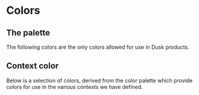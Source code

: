 

<Meta title="Documentation/Colors" />

# Colors

## The palette

The following colors are the only colors allowed for use in Dusk products.

<ColorPalette>
  <ColorItem title="Violet" subtitle="$violet" colors={[colors.violet]} />
  <ColorItem title="Violet Variant" subtitle="$violet-variant" colors={[colors.violetVariant]} />
  <ColorItem title="Indigo" subtitle="$indigo" colors={[colors.indigo]} />
  <ColorItem title="Indigo Variant" subtitle="$indigo-variant" colors={[colors.indigoVariant]} />
  <ColorItem title="Red" subtitle="$red" colors={[colors.red]} />
  <ColorItem title="Red Variant" subtitle="$red-variant" colors={[colors.redVariant]} />
  <ColorItem title="Pink" subtitle="$pink" colors={[colors.pink]} />
  <ColorItem title="Orange" subtitle="$orange" colors={[colors.orange]} />
  <ColorItem title="Orange Variant" subtitle="$orange-variant" colors={[colors.orangeVariant]} />
  <ColorItem title="Yellow" subtitle="$yellow" colors={[colors.yellow]} />
  <ColorItem title="Yellow Variant" subtitle="$yellow-variant" colors={[colors.yellowVariant]} />
  <ColorItem title="Green" subtitle="$green" colors={[colors.green]} />
  <ColorItem title="Green Variant" subtitle="$green-variant" colors={[colors.greenVariant]} />
  <ColorItem title="Teal" subtitle="$teal" colors={[colors.teal]} />
  <ColorItem title="Cyan" subtitle="$cyan" colors={[colors.cyan]} />
  <ColorItem title="White" subtitle="$white" colors={[colors.white]} />
  <ColorItem
    title="Greyscale"
    subtitle="$grey100 to $grey900"
    colors={[
      colors.gray100,
      colors.gray200,
      colors.gray300,
      colors.gray400,
      colors.gray500,
      colors.gray600,
      colors.gray700,
      colors.gray800,
      colors.gray900
    ]}
  />
  <ColorItem title="Black" subtitle="$black" colors={[colors.black]} />
</ColorPalette>

## Context color

Below is a selection of colors, derived from the color palette which provide colors for
use in the various contexts we have defined.

<ColorPalette>
  <ColorItem title="Primary" subtitle="$primary" colors={[colors.primary]} />
  <ColorItem title="Secondary" subtitle="$secondary" colors={[colors.secondary]} />
  <ColorItem title="Info" subtitle="$info" colors={[colors.info]} />
  <ColorItem title="Success" subtitle="$success" colors={[colors.success]} />
  <ColorItem title="Warning" subtitle="$warning" colors={[colors.warning]} />
  <ColorItem title="Danger" subtitle="$danger" colors={[colors.danger]} />
  <ColorItem title="Light" subtitle="$light" colors={[colors.light]} />
  <ColorItem title="Dark" subtitle="$dark" colors={[colors.dark]} />
</ColorPalette>
